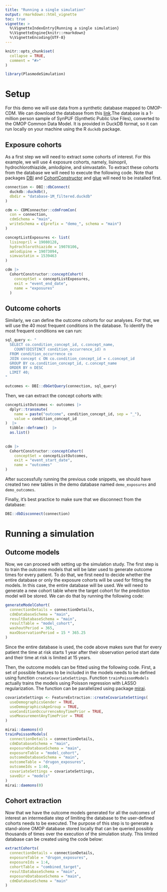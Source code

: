 ```yaml
---
title: "Running a single simulation"
output: rmarkdown::html_vignette
toc: true
vignette: >
  %\VignetteIndexEntry{Running a single simulation}
  %\VignetteEngine{knitr::rmarkdown}
  %\VignetteEncoding{UTF-8}
---
```


```r
knitr::opts_chunk$set(
  collapse = TRUE,
  comment = "#>"
)
```

```r
library(PlasmodeSimulation)
```

# Setup

For this demo we will use data from a synthetic database mapped to OMOP-CDM. We can download the
database from this
[link](https://drive.google.com/file/d/1l5wq57fAslnoFR2umFQvVZbDiq5IK0UF/view?usp=sharing).The
database is a 1-million person sample of SynPUF (Synthetic Public Use Files), converted to the OMOP
Common Data Model. It is provided in DuckDB format, so it can run locally on your machine using the
R `duckdb` package.

## Exposure cohorts

As a first step we will need to extract some cohorts of interest. For this example, we will use 4
exposure cohorts, namely, lisinopril, hydrochlorothiazide, amlodipine, and simvastatin. To extract
these cohorts from the database we will need to execute the following code. Note that packages
[DBI](https://cran.r-project.org/web/packages/DBI/index.html) and
[CohortConstructor](https://cran.r-project.org/web/packages/CohortConstructor/index.html) and [glue](https://cran.r-project.org/web/packages/glue/index.html) will need to be installed first.

```r
connection <- DBI::dbConnect(
  duckdb::duckdb(),
  dbdir = "database-1M_filtered.duckdb"
)

cdm <- CDMConnector::cdmFromCon(
  con = connection,
  cdmSchema = "main",
  writeSchema = c(prefix = "demo_", schema = "main")
)

conceptListExposures <- list(
  lisinopril = 19080128,
  hydrochlorothiazide = 19078106,
  amlodipine = 19073094,
  simvastatin = 1539463
)

cdm |>
  CohortConstructor::conceptCohort(
    conceptSet = conceptListExposures,
    exit = "event_end_date",
    name = "exposures"
  )

```


## Outcome cohorts

Similarly, we can define the outcome cohorts for our analyses. For that, we will use the 40 most
frequent conditions in the database. To identify the most frequent conditions we can run:

```r

sql_query <- "
  SELECT co.condition_concept_id, c.concept_name,
    COUNT(DISTINCT condition_occurrence_id) n
  FROM condition_occurrence co
  JOIN concept c ON co.condition_concept_id = c.concept_id
  GROUP BY co.condition_concept_id, c.concept_name
  ORDER BY n DESC
  LIMIT 40;
"

outcomes <- DBI::dbGetQuery(connection, sql_query)

```

Then, we can extract the concept cohorts with:

```r

conceptListOutcomes <- outcomes |>
  dplyr::transmute(
    name = paste("outcome", condition_concept_id, sep = "_"),
    value = condition_concept_id
)  |>
  tibble::deframe()  |>
  as.list()
  
  
cdm |>
  CohortConstructor::conceptCohort(
    conceptSet = conceptListOutcomes,
    exit = "event_start_date",
    name = "outcomes"
)

```

After successfully running the previous code snippets, we should have created two new tables in the
demo database named `demo_exposures` and `demo_outcomes`.

Finally, it's best practice to make sure that we disconnect from the database:

```r
DBI::dbDisconnect(connection)
```

# Running a simulation

## Outcome models
Now, we can proceed with setting up the simulation study. The first step is to train the outcome
models that will be later used to generate outcome times for every patient. To do that, we first
need to decide whether the entire database or only the exposure cohorts will be used for fitting the
models. In this case, the entire database will be used. We will need to generate a new cohort table
where the target cohort for the prediction model will be stored. We can do that by running the
following code:

```r

generateModelCohort(
  connectionDetails = connectionDetails,
  cdmDatabaseSchema = "main",
  resultDatabaseSchema = "main",
  resultTable = "model_cohort",
  washoutPeriod = 365,
  maxObservationPeriod = 15 * 365.25
)

```

Since the entire database is used, the code above makes sure that for every patient the time at risk
starts 1 year after their observation period start date and their time at risk is limited at 15
years.

Then, the outcome models can be fitted using the following code. First, a set of possible features
to be included in the models needs to be defined using function `createCovariateSettings`. Function
`trainPoissonModels` actually trains the models using Poisson regression with LASSO
regularization. The function can be parallelized using package
[mirai](https://cran.r-project.org/web/packages/mirai/index.html).

```r

covariateSettings <- FeatureExtraction::createCovariateSettings(
  useDemographicsGender = TRUE,
  useDemographicsAgeGroup = TRUE,
  useConditionOccurrenceAnyTimePrior = TRUE,
  useMeasurementAnyTimePrior = TRUE
)

mirai::daemons(4)
trainPoissonModels(
  connectionDetails = connectionDetails,
  cdmDatabaseSchema = "main",
  exposureDatabaseSchema = "main",
  exposureTable = "model_cohort",
  outcomeDatabaseSchema = "main",
  outcomeTable = "drugon_exposures",
  outcomeIds = 1:40,
  covariateSettings = covariateSettings,
  saveDir = "models"
)
mirai::daemons(0)

```


## Cohort extraction

Now that we have the outcome models generated for all the outcomes of interest an intermediate step
of limiting the database to the user-defined cohorts needs to be executed. The purpose of this step
is to generate a stand-alone OMOP database stored locally that can be queried possibly thousands of
times over the execution of the simulation study. This limited database can be created using the
code below:


```r

extractCohorts(
  connectionDetails = connectionDetails,
  exposureTable = "drugon_exposures",
  exposureIds = 1:4,
  cohortTable = "combined_target",
  resultDatabaseSchema = "main",
  exposureDatabaseSchema = "main",
  cdmDatabaseSchema = "main"
)

```
